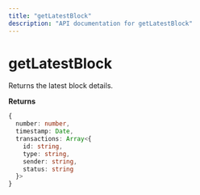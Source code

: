 ```yaml
---
title: "getLatestBlock"
description: "API documentation for getLatestBlock"
---
```


# getLatestBlock

Returns the latest block details.

**Returns**
```typescript
{
  number: number,
  timestamp: Date,
  transactions: Array<{
    id: string,
    type: string,
    sender: string,
    status: string
  }>
}
```


